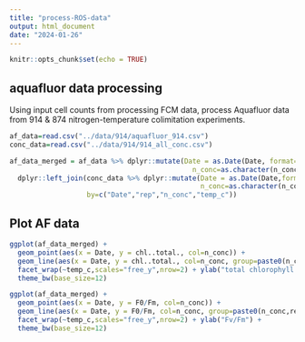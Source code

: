 ```yaml
---
title: "process-ROS-data"
output: html_document
date: "2024-01-26"
---
```


```r
knitr::opts_chunk$set(echo = TRUE)
```

## aquafluor data processing

Using input cell counts from processing FCM data, process Aquafluor data from 914 & 874 nitrogen-temperature colimitation experiments.

```r
af_data=read.csv("../data/914/aquafluor_914.csv")
conc_data=read.csv("../data/914/914_all_conc.csv")

af_data_merged = af_data %>% dplyr::mutate(Date = as.Date(Date, format="%m/%d/%Y"),
                                             n_conc=as.character(n_conc)) %>%
  dplyr::left_join(conc_data %>% dplyr::mutate(Date = as.Date(Date,format="%Y-%m-%d"),
                                               n_conc=as.character(n_conc)),
                   by=c("Date","rep","n_conc","temp_c"))
```

## Plot AF data

```r
ggplot(af_data_merged) + 
  geom_point(aes(x = Date, y = chl..total., col=n_conc)) + 
  geom_line(aes(x = Date, y = chl..total., col=n_conc, group=paste0(n_conc,rep))) + 
  facet_wrap(~temp_c,scales="free_y",nrow=2) + ylab("total chlorophyll fluorescence") + 
  theme_bw(base_size=12)
```


```r
ggplot(af_data_merged) + 
  geom_point(aes(x = Date, y = F0/Fm, col=n_conc)) + 
  geom_line(aes(x = Date, y = F0/Fm, col=n_conc, group=paste0(n_conc,rep))) + 
  facet_wrap(~temp_c,scales="free_y",nrow=2) + ylab("Fv/Fm") + 
  theme_bw(base_size=12)
```